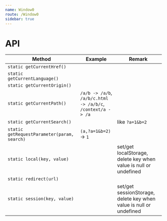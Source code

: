 ```yaml
---
name: Window0
route: /Window0
sidebar: true
---
```



# API
| Method | Example | Remark |
| -- | -- | -- |
| `static getCurrentHref()` | | |
| `static getCurrentLanguage()` | | |
| `static getCurrentOrigin()` | | |
| `static getCurrentPath()` | `/a/b -> /a/b`, `/a/b/c.html -> /a/b/c`, `/context/a -> /a` | |
| `static getCurrentSearch()` | | like `?a=1&b=2` |
| `static getRequestParameter(param, search)` | `(a,?a=1&b=2)` -> `1` | |
| `static local(key, value)` | | set/get localStorage, delete key when value is null or undefined |
| `static redirect(url)` | | |
| `static session(key, value)` | | set/get sessionStorage, delete key when value is null or undefined |

